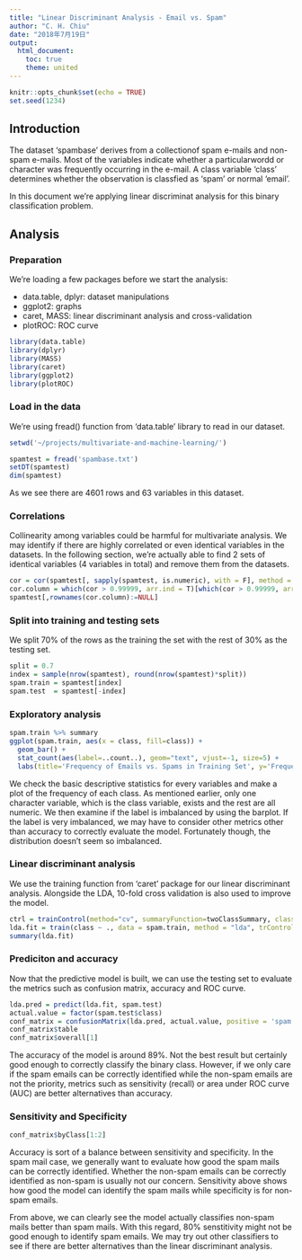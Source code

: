```yaml
---
title: "Linear Discriminant Analysis - Email vs. Spam"
author: "C. H. Chiu"
date: "2018年7月19日"
output: 
  html_document:
    toc: true
    theme: united
---
```


```r
knitr::opts_chunk$set(echo = TRUE)
set.seed(1234)
```

## Introduction
The dataset 'spambase' derives from a collectionof spam e-mails and non-spam e-mails. Most of the variables indicate whether a particularwordd or character was frequently occurring in the e-mail. A class variable 'class' determines whether the observation is classfied as 'spam' or normal 'email'.

In this document we're applying linear discriminat analysis for this binary classification problem.

## Analysis
### Preparation
We're loading a few packages before we start the analysis:

* data.table, dplyr: dataset manipulations
* ggplot2: graphs
* caret, MASS: linear discriminant analysis and cross-validation
* plotROC: ROC curve
```r
library(data.table)
library(dplyr)
library(MASS)
library(caret)
library(ggplot2)
library(plotROC)
```

### Load in the data
We're using fread() function from 'data.table' library to read in our dataset.
```r
setwd('~/projects/multivariate-and-machine-learning/')
```

```r
spamtest = fread('spambase.txt')
setDT(spamtest)
dim(spamtest)
```

As we see there are 4601 rows and 63 variables in this dataset.

### Correlations
Collinearity among variables could be harmful for multivariate analysis. We may identify if there are highly correlated or even identical variables in the datasets. In the following section, we're actually able to find 2 sets of identical variables (4 variables in total) and remove them from the datasets.
```r
cor = cor(spamtest[, sapply(spamtest, is.numeric), with = F], method = 'pearson')
cor.column = which(cor > 0.99999, arr.ind = T)[which(cor > 0.99999, arr.ind = T)[,1]!=which(cor > 0.99999, arr.ind = T)[,2],]
spamtest[,rownames(cor.column):=NULL]
```

### Split into training and testing sets
We split 70% of the rows as the training the set with the rest of 30% as the testing set.
```r
split = 0.7
index = sample(nrow(spamtest), round(nrow(spamtest)*split))
spam.train = spamtest[index]
spam.test  = spamtest[-index]
```

### Exploratory analysis
```r
spam.train %>% summary
ggplot(spam.train, aes(x = class, fill=class)) + 
  geom_bar() + 
  stat_count(aes(label=..count..), geom="text", vjust=-1, size=5) +
  labs(title='Frequency of Emails vs. Spams in Training Set', y='Frequency', x='Class') + ylim(c(0, 3200))
```

We check the basic descriptive statistics for every variables and make a plot of the frequency of each class. As mentioned earlier, only one character variable, which is the class variable, exists and the rest are all numeric. We then examine if the label is imbalanced by using the barplot. If the label is very imbalanced, we may have to consider other metrics other than accuracy to correctly evaluate the model. Fortunately though, the distribution doesn't seem so imbalanced.

### Linear discriminant analysis
We use the training function from 'caret' package for our linear discriminant analysis. Alongside the LDA, 10-fold cross validation is also used to improve the model. 
```r
ctrl = trainControl(method="cv", summaryFunction=twoClassSummary, classProbs=T, savePredictions = T)
lda.fit = train(class ~ ., data = spam.train, method = "lda", trControl = ctrl)
summary(lda.fit)
```

### Prediciton and accuracy
Now that the predictive model is built, we can use the testing set to evaluate the metrics such as confusion matrix, accuracy and ROC curve.
```r
lda.pred = predict(lda.fit, spam.test)
actual.value = factor(spam.test$class)
conf_matrix = confusionMatrix(lda.pred, actual.value, positive = 'spam')
conf_matrix$table
conf_matrix$overall[1]
```

The accuracy of the model is around 89%. Not the best result but certainly good enough to correctly classify the binary class. However, if we only care if the spam emails can be correctly identified while the non-spam emails are not the priority, metrics such as sensitivity (recall) or area under ROC curve (AUC) are better alternatives than accuracy.

### Sensitivity and Specificity
```r
conf_matrix$byClass[1:2]
```

Accuracy is sort of a balance between sensitivity and specificity. In the spam mail case, we generally want to evaluate how good the spam mails can be correctly identified. Whether the non-spam emails can be correctly identified as non-spam is usually not our concern. Sensitivity above shows how good the model can identify the spam mails while specificity is for non-spam emails. 

From above, we can clearly see the model actually classifies non-spam mails better than spam mails. With this regard, 80% senstitivity might not be good enough to identify spam emails. We may try out other classifiers to see if there are better alternatives than the linear discriminant analysis.
